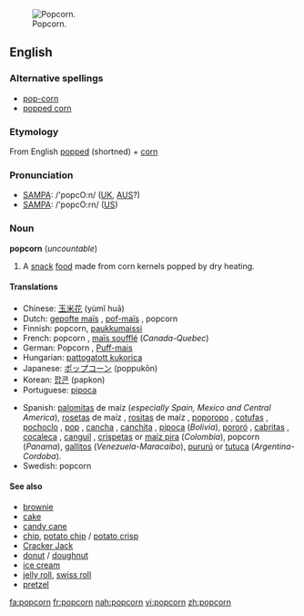 [[Image:Popcorn04.jpg|thumb|right|Popcorn.]]
==English==

===Alternative spellings===
*[[pop-corn]]
*[[popped corn]]

===Etymology===
From English [[popped]] (shortned) + [[corn]]

===Pronunciation===
*[[SAMPA]]: /'popcO:n/ ([[UK]], [[AUS]]?)
*[[SAMPA]]: /'popcO:rn/ ([[US]])

===Noun===
'''popcorn''' (''uncountable'')

# A [[snack]] [[food]] made from corn kernels popped by dry heating.

====Translations====
{{top}}
*Chinese: [[玉米花]] (yùmǐ huā)
*Dutch: [[gepofte maïs]] {{m}}, [[pof-maïs]] {{m}}, popcorn {{m}}
*Finnish: popcorn, [[paukkumaissi]]
*French: popcorn {{m}}, [[maïs soufflé]] {{m}} (''Canada-Quebec'')
*German: Popcorn {{n}}, [[Puff-mais]] {{m}}
*Hungarian: [[pattogatott kukorica]]
*Japanese: [[ポップコーン]] (poppukōn)
*Korean: [[팝콘]] (papkon)
*Portuguese: [[pipoca]] {{f}}
{{mid}}
*Spanish: [[palomita]]s de maíz {{f}} (''especially Spain, Mexico and Central America''), [[roseta]]s de maíz {{f}} {{italbrac|El Salvador|Puerto Rico}}, [[rosita]]s de maíz {{f}} {{italbrac|Cuba}}, [[poporopo]] {{m}} {{italbrac|Guatemala}}, [[cotufa]]s {{f}} {{italbrac|Spain-Canary Islands|Venezuela}}, [[pochoclo]] {{m}} {{italbrac|Argentina}}, [[pop]] {{m}} {{italbrac|Uruguay}}, [[cancha]] {{f}} {{italbrac|Peru}}, [[canchita]] {{f}} {{italbrac|Peru}}, [[pipoca]] {{f}} (''Bolivia''), [[pororó]] {{m}} {{italbrac|Paraguay|Northern and Western Argentina|Uruguay|Eastern Bolivia}}, [[cabrita]]s {{f}} {{italbrac|Chile}}, [[cocaleca]] {{f}} {{italbrac|Dominican Republic}}, [[canguil]] {{m}} {{italbrac|Ecuador}},  [[crispeta]]s or [[maíz pira]] {{f}} (''Colombia''), popcorn {{m}} (''Panama''), [[gallito]]s {{m}} (''Venezuela-Maracaibo''), [[pururú]] {{m}} or [[tutuca]] {{f}} (''Argentina-Cordoba'').
*Swedish: popcorn {{n}}
{{bottom}}

====See also====
*[[brownie]]
*[[cake]]
*[[candy cane]]
*[[chip]], [[potato chip]] / [[potato crisp]]
*[[Cracker Jack]]
*[[donut]] / [[doughnut]]
*[[ice cream]]
*[[jelly roll]], [[swiss roll]]
*[[pretzel]]

[[fa:popcorn]]
[[fr:popcorn]]
[[nah:popcorn]]
[[vi:popcorn]]
[[zh:popcorn]]